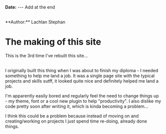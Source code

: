 
<Layout>

**Date:** --- Add at the end

<br />
**Author:** Lachlan Stephan
<br />

# The making of this site

This is the 3rd time I've rebuilt this site...

<br />I originally built this thing when I was about to finish my diploma - I
needed something to help me land a job. It was a single page site with the
typical projects and skills sutff, it looked quite nice and definitely helped me
land a job.
<br />      

I'm apparently easily bored and regularly feel the need to change things up - my
theme, font or a cool new plugin to help "productivity". I also dislike my code pretty soon after writing it, which is kinda becoming a problem... 
<br />          

I think this could be a problem because instead of moving on and creating/working on projects I just spend time re-doing, already done things.
  



</Layout>
